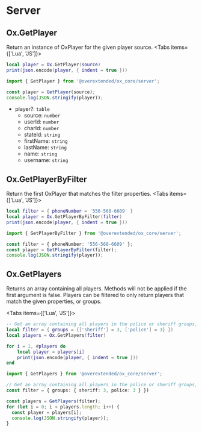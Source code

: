 
# Server

## Ox.GetPlayer

Return an instance of OxPlayer for the given player source.
<Tabs items={['Lua', 'JS']}>
<Tab>

```lua
local player = Ox.GetPlayer(source)
print(json.encode(player, { indent = true }))
```

</Tab>
<Tab>

```ts
import { GetPlayer } from '@overextended/ox_core/server';

const player = GetPlayer(source);
console.log(JSON.stringify(player));
```

</Tab>
</Tabs>

- player?: `table`
  - source: `number`
  - userId: `number`
  - charId: `number`
  - stateId: `string`
  - firstName: `string`
  - lastName: `string`
  - name: `string`
  - username: `string`

## Ox.GetPlayerByFilter

Return the first OxPlayer that matches the filter properties.
<Tabs items={['Lua', 'JS']}>
<Tab>

```lua
local filter = { phoneNumber = '556-560-6609' }
local player = Ox.GetPlayerByFilter(filter)
print(json.encode(player, { indent = true }))
```

</Tab>
<Tab>

```ts
import { GetPlayerByFilter } from '@overextended/ox_core/server';

const filter = { phoneNumber: '556-560-6609' };
const player = GetPlayerByFilter(filter);
console.log(JSON.stringify(player));
```

</Tab>
</Tabs>

## Ox.GetPlayers

Returns an array containing all players. Methods will not be applied if the first argument is false.
Players can be filtered to only return players that match the given properties, or groups.

<Tabs items={['Lua', 'JS']}>
<Tab>

```lua
-- Get an array containing all players in the police or sheriff groups, with grade 3 or higher.
local filter = { groups = {['sheriff'] = 3, ['police'] = 3} })
local players = Ox.GetPlayers(filter)

for i = 1, #players do
    local player = players[i]
    print(json.encode(player, { indent = true }))
end
```

</Tab>
<Tab>

```ts
import { GetPlayers } from '@overextended/ox_core/server';

// Get an array containing all players in the police or sheriff groups, with grade 3 or higher.
const filter = { groups: { sheriff: 3, police: 3 } })

const players = GetPlayers(filter);
for (let i = 0; i < players.length; i++) {
  const player = players[i];
  console.log(JSON.stringify(player));
}
```

</Tab>
</Tabs>
